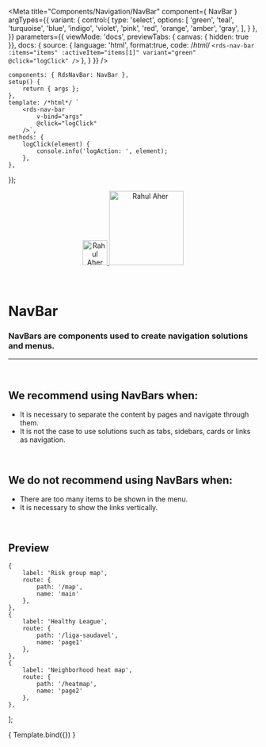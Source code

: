 
<Meta
	title="Components/Navigation/NavBar"
	component={ NavBar }
	argTypes={{
		variant: {
			control:{
				type: 'select',
				options: [
					'green',
					'teal',
					'turquoise',
					'blue',
					'indigo',
					'violet',
					'pink',
					'red',
					'orange',
					'amber',
					'gray',
				],
			}
		},
	}}
	parameters={{
		viewMode: 'docs',
		previewTabs: { canvas: { hidden: true }},
		docs: {
			source: {
				language: 'html',
				format:true,
				code: /*html*/ 
`<rds-nav-bar
	:items="items"
	:activeItem="items[1]"
    variant="green"
	@click="logClick"
/>`
			},
		}
	}}
/>

	components: { RdsNavBar: NavBar },
	setup() {
		return { args };
	},
	template: /*html*/ `
		<rds-nav-bar
			v-bind="args"
			@click="logClick"
		/>`,
	methods: {
		logClick(element) {
			console.info('logAction: ', element);
		},
	},
});

<div align="center" style={{display: 'flex'}}>
    <a href="https://rahulaher.netlify.app">
        <img src="../../../img/logo/glyph-black-colored.svg" alt="Rahul Aher logo" width="50" />
        <img src="../../../img/logo/word-black-colored.svg" alt="Rahul Aher" width="150" />
    </a>
</div>

<br />
<br />

# NavBar

### NavBars are components used to create navigation solutions and menus.
---
<br />

## We recommend using NavBars when:
- It is necessary to separate the content by pages and navigate through them.
- It is not the case to use solutions such as tabs, sidebars, cards or links as navigation.

<br />

## We do not recommend using NavBars when:
- There are too many items to be shown in the menu.
- It is necessary to show the links vertically.

<br />

## Preview

	{
		label: 'Risk group map',
		route: {
			path: '/map',
			name: 'main'
		},
	},
	{
		label: 'Healthy League',
		route: {
			path: '/liga-saudavel',
			name: 'page1'
		},
	},
	{
		label: 'Neighborhood heat map',
		route: {
			path: '/heatmap',
			name: 'page2'
		},
	},
];

<Canvas>
	<Story
		name="NavBar"
		args={{
			items: items,
			activeItem: items[1],
		}}
	>
		{ Template.bind({}) }
	</Story>
</Canvas>

<ArgsTable story="NavBar" />